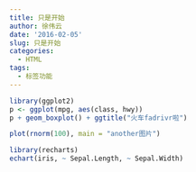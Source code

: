 ```yaml
---
title: 只是开始
author: 徐伟云
date: '2016-02-05'
slug: 只是开始
categories:
  - HTML
tags:
  - 标签功能
---
```


```r
library(ggplot2)
p <- ggplot(mpg, aes(class, hwy))
p + geom_boxplot() + ggtitle("火车fadrivr啦")
```

```r
plot(rnorm(100), main = "another图片")
```

```r
library(recharts)
echart(iris, ~ Sepal.Length, ~ Sepal.Width)
```

